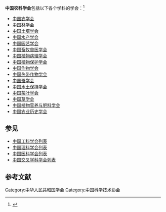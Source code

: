 '''中国农科学会'''包括以下各个学科的学会：<ref>{{cite web|url=http://www.cast.org.cn/col/col28/index.html|title=全国学会 农科|publisher=中国科学技术协会|accessdate=2018-11-24|archive-date=2020-09-23|archive-url=https://web.archive.org/web/20200923162307/https://www.cast.org.cn/col/col28/index.html|dead-url=no}}</ref>

*[[中国农学会|中国农学会]]
*[[中国林学会|中国林学会]]
*[[中国土壤学会|中国土壤学会]]
*[[中国水产学会|中国水产学会]]
*[[中国园艺学会|中国园艺学会]]
*[[中国畜牧兽医学会|中国畜牧兽医学会]]
*[[中国植物病理学会|中国植物病理学会]]
*[[中国植物保护学会|中国植物保护学会]]
*[[中国作物学会|中国作物学会]]
*[[中国热带作物学会|中国热带作物学会]]
*[[中国蚕学会|中国蚕学会]]
*[[中国水土保持学会|中国水土保持学会]]
*[[中国茶叶学会|中国茶叶学会]]
*[[中国草学会|中国草学会]]
*[[中国植物营养与肥料学会|中国植物营养与肥料学会]]
*[[中国农业历史学会|中国农业历史学会]]

== 参见 ==
*[[中国工科学会列表|中国工科学会列表]]
*[[中国理科学会列表|中国理科学会列表]]
*[[中国医科学会列表|中国医科学会列表]]
*[[中国交叉学科学会列表|中国交叉学科学会列表]]

== 参考文献 ==
{{Reflist}}

[[Category:中华人民共和国学会|Category:中华人民共和国学会]]
[[Category:中国科学技术协会|Category:中国科学技术协会]]